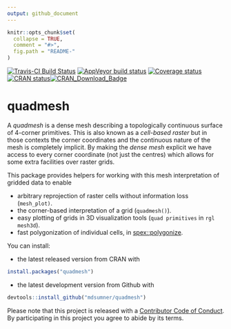 ```yaml
---
output: github_document
---
```


<!-- README.md is generated from README.Rmd. Please edit that file -->

```r
knitr::opts_chunk$set(
  collapse = TRUE,
  comment = "#>",
  fig.path = "README-"
)
```

[![Travis-CI Build Status](https://travis-ci.org/hypertidy/quadmesh.svg?branch=master)](https://travis-ci.org/hypertidy/quadmesh) [![AppVeyor build status](https://ci.appveyor.com/api/projects/status/github/hypertidy/quadmesh?branch=master&svg=true)](https://ci.appveyor.com/project/hypertidy/quadmesh)  [![Coverage status](https://codecov.io/gh/hypertidy/quadmesh/branch/master/graph/badge.svg)](https://codecov.io/github/hypertidy/quadmesh?branch=master) [![CRAN status](https://www.r-pkg.org/badges/version/quadmesh)](https://cran.r-project.org/package=quadmesh)[![CRAN\_Download\_Badge](http://cranlogs.r-pkg.org/badges/quadmesh)](https://cran.r-project.org/package=quadmesh)


# quadmesh


A *quadmesh* is a dense mesh describing a topologically continuous surface of 4-corner primitives. This is also known as a *cell-based raster* but in those contexts the corner coordinates and the continuous nature of the mesh is completely implicit. By making the *dense mesh* explicit we have access to every corner coordinate (not just the centres) which allows for some extra facilities over raster grids. 

This package provides helpers for working with this mesh interpretation of gridded data to enable

* arbitrary reprojection of raster cells without information loss (`mesh_plot)`.
* the corner-based interpretation of a grid (`quadmesh()`).
* easy plotting of grids in 3D visualization tools (`quad primitives` in `rgl mesh3d`).
* fast polygonization of individual cells, in [spex::polygonize](https://CRAN.R-project.org/package=spex). 

You can install:

* the latest released version from CRAN with

```r
install.packages("quadmesh")
````

* the latest development version from Github with

```r
devtools::install_github("mdsumner/quadmesh")
```



Please note that this project is released with a [Contributor Code of Conduct](CODE_OF_CONDUCT.md). By participating in this project you agree to abide by its terms.
